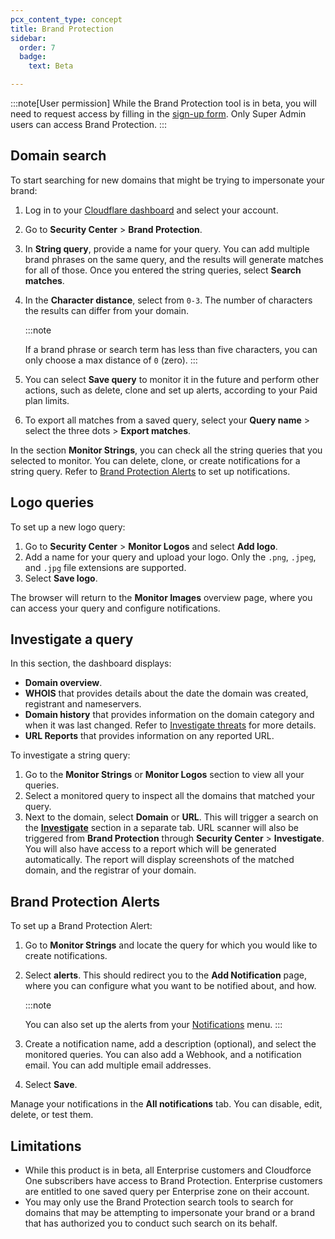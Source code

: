 ```yaml
---
pcx_content_type: concept
title: Brand Protection
sidebar:
  order: 7
  badge:
    text: Beta

---
```



:::note[User permission]
While the Brand Protection tool is in beta, you will need to request access by filling in the [sign-up form](http://cloudflare.com/lp/brandprotection).
Only Super Admin users can access Brand Protection.
:::

<Render file="brand-protection-definition" />

## Domain search

To start searching for new domains that might be trying to impersonate your brand:

1. Log in to your [Cloudflare dashboard](https://dash.cloudflare.com/) and select your account.

2. Go to **Security Center** > **Brand Protection**.

3. In **String query**, provide a name for your query. You can add multiple brand phrases on the same query, and the results will generate matches for all of those. Once you entered the string queries, select **Search matches**.

4. In the **Character distance**, select from `0-3`. The number of characters the results can differ from your domain.

   :::note

   If a brand phrase or search term has less than five characters, you can only choose a max distance of `0` (zero).
   :::

5. You can select **Save query** to monitor it in the future and perform other actions, such as delete, clone and set up alerts, according to your Paid plan limits.

6. To export all matches from a saved query, select your **Query name** > select the three dots > **Export matches**.

In the section **Monitor Strings**, you can check all the string queries that you selected to monitor. You can delete, clone, or create notifications for a string query. Refer to [Brand Protection Alerts](#brand-protection-alerts) to set up notifications.

## Logo queries

To set up a new logo query:

1. Go to **Security Center** > **Monitor Logos** and select **Add logo**.
2. Add a name for your query and upload your logo. Only the `.png`, `.jpeg`, and `.jpg` file extensions are supported.
3. Select **Save logo**.

The browser will return to the **Monitor Images** overview page, where you can access your query and configure notifications.

## Investigate a query

In this section, the dashboard displays:

- **Domain overview**.
- **WHOIS** that provides details about the date the domain was created, registrant and nameservers.
- **Domain history** that provides information on the domain category and when it was last changed. Refer to [Investigate threats](/security-center/investigate/investigate-threats/) for more details.
- **URL Reports** that provides information on any reported URL.

To investigate a string query:

1. Go to the **Monitor Strings** or **Monitor Logos** section to view all your queries.
2. Select a monitored query to inspect all the domains that matched your query.
3. Next to the domain, select **Domain** or **URL**. This will trigger a search on the [**Investigate**](/security-center/investigate/) section in a separate tab. URL scanner will also be triggered from **Brand Protection** through **Security Center** > **Investigate**. You will also have access to a report which will be generated automatically. The report will display screenshots of the matched domain, and the registrar of your domain.

## Brand Protection Alerts

<Render file="brand-protection-alerts" />

<AvailableNotifications product="Security Center" />

To set up a Brand Protection Alert:

1. Go to **Monitor Strings** and locate the query for which you would like to create notifications.

2. Select **alerts**. This should redirect you to the **Add Notification** page, where you can configure what you want to be notified about, and how.

   :::note

   You can also set up the alerts from your [Notifications](/notifications/) menu.
   :::

3. Create a notification name, add a description (optional), and select the monitored queries. You can also add a Webhook, and a notification email. You can add multiple email addresses.

4. Select **Save**.

Manage your notifications in the **All notifications** tab. You can disable, edit, delete, or test them.

## Limitations

* While this product is in beta, all Enterprise customers and Cloudforce One subscribers have access to Brand Protection. Enterprise customers are entitled to one saved query per Enterprise zone on their account.
* You may only use the Brand Protection search tools to search for domains that may be attempting to impersonate your brand or a brand that has authorized you to conduct such search on its behalf.